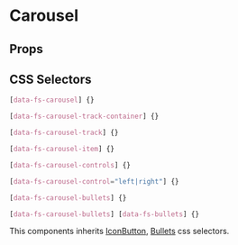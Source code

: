 

# Carousel

<Canvas>
  <Story id="molecules-carousel--carousel" />
</Canvas>

## Props

<ArgsTable of={Carousel} />

## CSS Selectors

```css
[data-fs-carousel] {}

[data-fs-carousel-track-container] {}

[data-fs-carousel-track] {}

[data-fs-carousel-item] {}

[data-fs-carousel-controls] {}

[data-fs-carousel-control="left|right"] {}

[data-fs-carousel-bullets] {}

[data-fs-carousel-bullets] [data-fs-bullets] {}
```

This components inherits [IconButton](?path=/docs/molecules-iconbutton--default#css-selectors), [Bullets](?path=/docs/molecules-bullets--bullets#css-selectors) css selectors.
